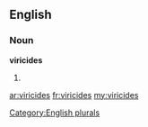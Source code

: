 ==English==

===Noun===
'''viricides'''

# {{plural of|[[viricide]]}}

[[Category:English plurals]]

[[ar:viricides]]
[[fr:viricides]]
[[my:viricides]]